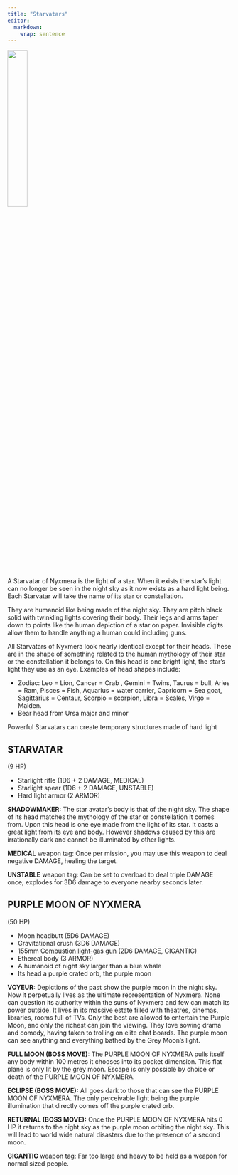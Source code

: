 ```yaml
---
title: "Starvatars"
editor: 
  markdown: 
    wrap: sentence
---
```


![](images/starvatar.png){width=30% fig-align="center"}

A Starvatar of Nyxmera is the light of a star. When it exists the star’s light can no longer be seen in the night sky as it now exists as a hard light being. Each Starvatar will take the name of its star or constellation.

They are humanoid like being made of the night sky. They are pitch black solid with twinkling lights covering their body. Their legs and arms taper down to points like the human depiction of a star on paper. Invisible digits allow them to handle anything a human could including guns.

All Starvatars of Nyxmera look nearly identical except for their heads. These are in the shape of something related to the human mythology of their star or the constellation it belongs to. On this head is one bright light, the star’s light they use as an eye. Examples of head shapes include:

- Zodiac: Leo = Lion, Cancer = Crab , Gemini = Twins, Taurus = bull, Aries = Ram, Pisces = Fish, Aquarius = water carrier, Capricorn =  Sea goat, Sagittarius = Centaur, Scorpio = scorpion, Libra = Scales, Virgo =  Maiden.
- Bear head from Ursa major and minor

Powerful Starvatars can create temporary structures made of hard light

## STARVATAR {#starvatar}

(9 HP)

- Starlight rifle (1D6 + 2 DAMAGE, MEDICAL)
- Starlight spear (1D6 + 2 DAMAGE, UNSTABLE)
- Hard light armor (2 ARMOR)

__SHADOWMAKER:__ The star avatar’s body is that of the night sky. The shape of its head matches the mythology of the star or constellation it comes from. Upon this head is one eye made from the light of its star. It casts a great light from its eye and body. However shadows caused by this are irrationally dark and cannot be illuminated by other lights.

__MEDICAL__ weapon tag: Once per mission, you may use this weapon to deal negative DAMAGE, healing the target.

__UNSTABLE__ weapon tag: Can be set to overload to deal triple DAMAGE once; explodes for 3D6 damage to everyone nearby seconds later.

## PURPLE MOON OF NYXMERA {#purple_moon}

(50 HP)

- Moon headbutt (5D6 DAMAGE)
- Gravitational crush (3D6 DAMAGE)
- 155mm [Combustion light-gas gun](https://en.wikipedia.org/wiki/Combustion_light-gas_gun) (2D6 DAMAGE, GIGANTIC)
- Ethereal body (3 ARMOR)
- A humanoid of night sky larger than a blue whale
- Its head a purple crated orb, the purple moon

__VOYEUR:__ Depictions of the past show the purple moon in the night sky. 
Now it perpetually lives as the ultimate representation of Nyxmera.
None can question its authority within the suns of Nyxmera and few can match its power outside.
It lives in its massive estate filled with theatres, cinemas, libraries, rooms full of TVs.
Only the best are allowed to entertain the Purple Moon, and only the richest can join the viewing.
They love sowing drama and comedy, having taken to trolling on elite chat boards.
The purple moon can see anything and everything bathed by the Grey Moon's light.

__FULL MOON (BOSS MOVE):__ The PURPLE MOON OF NYXMERA pulls itself any body within 100 metres it chooses into its pocket dimension.
This flat plane is only lit by the grey moon.
Escape is only possible by choice or death of the PURPLE MOON OF NYXMERA.

__ECLIPSE (BOSS MOVE):__ All goes dark to those that can see the PURPLE MOON OF NYXMERA. 
The only perceivable light being the purple illumination that directly comes off the purple crated orb.

__RETURNAL (BOSS MOVE):__ Once the PURPLE MOON OF NYXMERA hits 0 HP it returns to the night sky as the purple moon orbiting the night sky.
This will lead to world wide natural disasters due to the presence of a second moon.

__GIGANTIC__ weapon tag: Far too large and heavy to be held as a weapon for normal sized people.
